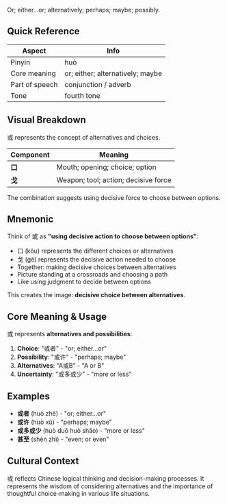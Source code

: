 Or; either...or; alternatively; perhaps; maybe; possibly.

## Quick Reference

| Aspect         | Info                             |
| -------------- | -------------------------------- |
| Pinyin         | huò                              |
| Core meaning   | or; either; alternatively; maybe |
| Part of speech | conjunction / adverb             |
| Tone           | fourth tone                      |

## Visual Breakdown

或 represents the concept of alternatives and choices.

| Component | Meaning                              |
| --------- | ------------------------------------ |
| **口**    | Mouth; opening; choice; option       |
| **戈**    | Weapon; tool; action; decisive force |

The combination suggests using decisive force to choose between options.

## Mnemonic

Think of 或 as **"using decisive action to choose between options"**:

- 口 (kǒu) represents the different choices or alternatives
- 戈 (gē) represents the decisive action needed to choose
- Together: making decisive choices between alternatives
- Picture standing at a crossroads and choosing a path
- Like using judgment to decide between options

This creates the image: **decisive choice between alternatives**.

## Core Meaning & Usage

或 represents **alternatives and possibilities**:

1. **Choice**: "或者" - "or; either...or"
2. **Possibility**: "或许" - "perhaps; maybe"
3. **Alternatives**: "A或B" - "A or B"
4. **Uncertainty**: "或多或少" - "more or less"

## Examples

- **或者** (huò zhě) - "or; either...or"
- **或许** (huò xǔ) - "perhaps; maybe"
- **或多或少** (huò duō huò shǎo) - "more or less"
- **甚至** (shèn zhì) - "even; or even"

## Cultural Context

或 reflects Chinese logical thinking and decision-making processes. It represents the wisdom of
considering alternatives and the importance of thoughtful choice-making in various life situations.
